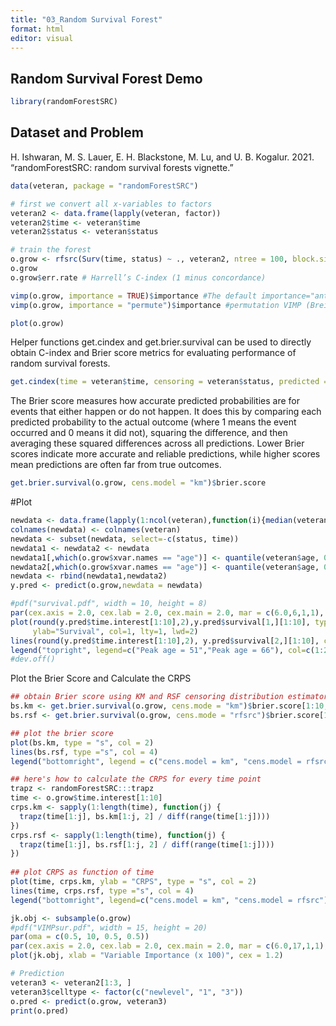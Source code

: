 ```yaml
---
title: "03_Random Survival Forest"
format: html
editor: visual
---
```


## Random Survival Forest Demo

```r
library(randomForestSRC)
```


## Dataset and Problem

H. Ishwaran, M. S. Lauer, E. H. Blackstone, M. Lu, and U. B. Kogalur. 2021. “randomForestSRC: random survival forests vignette.”

```r
data(veteran, package = "randomForestSRC")

# first we convert all x-variables to factors
veteran2 <- data.frame(lapply(veteran, factor))
veteran2$time <- veteran$time
veteran2$status <- veteran$status
```



```r
# train the forest 
o.grow <- rfsrc(Surv(time, status) ~ ., veteran2, ntree = 100, block.size = 1) 
o.grow
o.grow$err.rate # Harrell’s C-index (1 minus concordance)
```
```r
vimp(o.grow, importance = TRUE)$importance #The default importance="anti" (equivalent to importance=TRUE) assigns cases to the anti (opposite) split.
vimp(o.grow, importance = "permute")$importance #permutation VIMP (Breiman-Cutler importance) by permuting OOB cases
```
```r
plot(o.grow)
```
Helper functions get.cindex and get.brier.survival can be used to directly obtain C-index and Brier score metrics for evaluating performance of random survival forests.


```r
get.cindex(time = veteran$time, censoring = veteran$status, predicted = o.grow$predicted.oob)
```

The Brier score measures how accurate predicted probabilities are for events that either happen or do not happen. It does this by comparing each predicted probability to the actual outcome (where 1 means the event occurred and 0 means it did not), squaring the difference, and then averaging these squared differences across all predictions. Lower Brier scores indicate more accurate and reliable predictions, while higher scores mean predictions are often far from true outcomes.

```r
get.brier.survival(o.grow, cens.model = "km")$brier.score
```

#Plot
```r
newdata <- data.frame(lapply(1:ncol(veteran),function(i){median(veteran[,i])}))
colnames(newdata) <- colnames(veteran)
newdata <- subset(newdata, select=-c(status, time))
newdata1 <- newdata2 <- newdata
newdata1[,which(o.grow$xvar.names == "age")] <- quantile(veteran$age, 0.25)
newdata2[,which(o.grow$xvar.names == "age")] <- quantile(veteran$age, 0.75)
newdata <- rbind(newdata1,newdata2)
y.pred <- predict(o.grow,newdata = newdata)
```

```r
#pdf("survival.pdf", width = 10, height = 8)
par(cex.axis = 2.0, cex.lab = 2.0, cex.main = 2.0, mar = c(6.0,6,1,1), mgp = c(4, 1, 0))
plot(round(y.pred$time.interest[1:10],2),y.pred$survival[1,][1:10], type="l", xlab="Time (Year)",   
     ylab="Survival", col=1, lty=1, lwd=2)
lines(round(y.pred$time.interest[1:10],2), y.pred$survival[2,][1:10], col=2, lty=2, lwd=2)
legend("topright", legend=c("Peak age = 51","Peak age = 66"), col=c(1:2), lty=1:2, cex=2, lwd=2)
#dev.off() 
```

Plot the Brier Score and Calculate the CRPS

```r
## obtain Brier score using KM and RSF censoring distribution estimators
bs.km <- get.brier.survival(o.grow, cens.mode = "km")$brier.score[1:10,]
bs.rsf <- get.brier.survival(o.grow, cens.mode = "rfsrc")$brier.score[1:10,]

## plot the brier score
plot(bs.km, type = "s", col = 2)
lines(bs.rsf, type ="s", col = 4)
legend("bottomright", legend = c("cens.model = km", "cens.model = rfsrc"), fill = c(2,4))
```
```r
## here's how to calculate the CRPS for every time point
trapz <- randomForestSRC:::trapz
time <- o.grow$time.interest[1:10]
crps.km <- sapply(1:length(time), function(j) {
  trapz(time[1:j], bs.km[1:j, 2] / diff(range(time[1:j])))
})
crps.rsf <- sapply(1:length(time), function(j) {
  trapz(time[1:j], bs.rsf[1:j, 2] / diff(range(time[1:j])))
})
 
## plot CRPS as function of time
plot(time, crps.km, ylab = "CRPS", type = "s", col = 2)
lines(time, crps.rsf, type ="s", col = 4)
legend("bottomright", legend=c("cens.model = km", "cens.model = rfsrc"), fill=c(2,4))
```

```r
jk.obj <- subsample(o.grow)
#pdf("VIMPsur.pdf", width = 15, height = 20)
par(oma = c(0.5, 10, 0.5, 0.5))
par(cex.axis = 2.0, cex.lab = 2.0, cex.main = 2.0, mar = c(6.0,17,1,1), mgp = c(4, 1, 0))
plot(jk.obj, xlab = "Variable Importance (x 100)", cex = 1.2)
```

```r
# Prediction
veteran3 <- veteran2[1:3, ]
veteran3$celltype <- factor(c("newlevel", "1", "3"))
o.pred <- predict(o.grow, veteran3)
print(o.pred)
```

